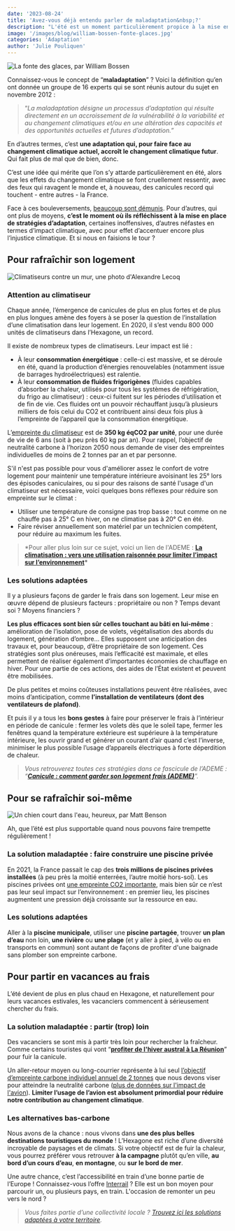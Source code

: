 ```yaml
---
date: '2023-08-24'
title: 'Avez-vous déjà entendu parler de maladaptation&nbsp;?'
description: "L'été est un moment particulièrement propice à la mise en place de stratégie d'adaptation face au changement climatique. Mais toutes ne sont pas inoffensives. "
image: '/images/blog/william-bossen-fonte-glaces.jpg'
categories: 'Adaptation'
author: 'Julie Pouliquen'
---
```


![La fonte des glaces, par William Bossen](/images/blog/william-bossen-fonte-glaces.jpg)

Connaissez-vous le concept de “**maladaptation**” ? Voici la définition qu’en ont donnée un groupe de 16 experts qui se sont réunis autour du sujet en novembre 2012 :

> “_La maladaptation désigne un processus d’adaptation qui résulte directement en un accroissement de la vulnérabilité à la variabilité et au changement climatiques et/ou en une altération des capacités et des opportunités actuelles et futures d’adaptation.”_

En d’autres termes, c’est **une adaptation qui, pour faire face au changement climatique actuel, accroît le changement climatique futur**. Qui fait plus de mal que de bien, donc.

C’est une idée qui mérite que l’on s’y attarde particulièrement en été, alors que les effets du changement climatique se font cruellement ressentir, avec des feux qui ravagent le monde et, à nouveau, des canicules record qui touchent - entre autres - la France.

Face à ces bouleversements, [beaucoup sont démunis](https://www.novethic.fr/actualite/energie/transition-energetique/isr-rse/precarite-energetique-d-ete-plus-d-un-francais-sur-deux-souffre-des-vagues-de-chaleur-dans-son-logement-151613.html). Pour d’autres, qui ont plus de moyens, **c’est le moment où ils réfléchissent à la mise en place de stratégies d’adaptation**, certaines inoffensives, d’autres néfastes en termes d’impact climatique, avec pour effet d’accentuer encore plus l’injustice climatique. Et si nous en faisions le tour ?

## Pour rafraîchir son logement

![Climatiseurs contre un mur, une photo d'Alexandre Lecoq](/images/blog/alexandre-lecocq-climatiseurs.jpg)

### Attention au climatiseur

Chaque année, l’émergence de canicules de plus en plus fortes et de plus en plus longues amène des foyers à se poser la question de l’installation d’une climatisation dans leur logement. En 2020, il s’est vendu 800 000 unités de climatiseurs dans l’Hexagone, un record.

Il existe de nombreux types de climatiseurs. Leur impact est lié :

- À leur **consommation énergétique** : celle-ci est massive, et se déroule en été, quand la production d’énergies renouvelables (notamment issue de barrages hydroélectriques) est ralentie.
- À leur **consommation de fluides frigorigènes** (fluides capables d’absorber la chaleur, utilisés pour tous les systèmes de réfrigération, du frigo au climatiseur) : ceux-ci fuitent sur les périodes d’utilisation et de fin de vie. Ces fluides ont un pouvoir réchauffant jusqu’à plusieurs milliers de fois celui du CO2 et contribuent ainsi deux fois plus à l’empreinte de l’appareil que la consommation énergétique.

L’[empreinte du climatiseur](https://impactco2.fr/electromenager/climatiseur) est de **350 kg éqCO2 par unité**, pour une durée de vie de 6 ans (soit à peu près 60 kg par an). Pour rappel, l’objectif de neutralité carbone à l’horizon 2050 nous demande de viser des empreintes individuelles de moins de 2 tonnes par an et par personne.

S'il n'est pas possible pour vous d'améliorer assez le confort de votre logement pour maintenir une température intérieure avoisinant les 25° lors des épisodes caniculaires, ou si pour des raisons de santé l'usage d'un climatiseur est nécessaire, voici quelques bons réflexes pour réduire son empreinte sur le climat :

- Utiliser une température de consigne pas trop basse : tout comme on ne chauffe pas à 25° C en hiver, on ne climatise pas à 20° C en été.
- Faire réviser annuellement son matériel par un technicien compétent, pour réduire au maximum les fuites.

> \*Pour aller plus loin sur ce sujet, voici un lien de l'ADEME : **[La climatisation : vers une utilisation raisonnée pour limiter l’impact sur l’environnement](https://presse.ademe.fr/2021/06/la-climatisation-vers-une-utilisation-raisonnee-pour-limiter-limpact-sur-lenvironnement.html)\***

### Les solutions adaptées

Il y a plusieurs façons de garder le frais dans son logement. Leur mise en œuvre dépend de plusieurs facteurs : propriétaire ou non ? Temps devant soi ? Moyens financiers ?

**Les plus efficaces sont bien sûr celles touchant au bâti en lui-même** : amélioration de l’isolation, pose de volets, végétalisation des abords du logement, génération d’ombre… Elles supposent une anticipation des travaux et, pour beaucoup, d’être propriétaire de son logement. Ces stratégies sont plus onéreuses, mais l’efficacité est maximale, et elles permettent de réaliser également d’importantes économies de chauffage en hiver. Pour une partie de ces actions, des aides de l’État existent et peuvent être mobilisées.

De plus petites et moins coûteuses installations peuvent être réalisées, avec moins d’anticipation, comme **l’installation de ventilateurs (dont des ventilateurs de plafond)**.

Et puis il y a tous les **bons gestes** à faire pour préserver le frais à l’intérieur en période de canicule : fermer les volets dès que le soleil tape, fermer les fenêtres quand la température extérieure est supérieure à la température intérieure, les ouvrir grand et générer un courant d’air quand c’est l’inverse, minimiser le plus possible l’usage d’appareils électriques à forte déperdition de chaleur.

> _Vous retrouverez toutes ces stratégies dans ce fascicule de l’ADEME : “[**Canicule : comment garder son logement frais (ADEME)**](https://agirpourlatransition.ademe.fr/particuliers/vacances-loisirs/ete/canicule-comment-garder-logement-frais)”._

## Pour se rafraîchir soi-même

![Un chien court dans l'eau, heureux, par Matt Benson](/images/blog/matt-benson-chien-baignade.jpg)

Ah, que l’été est plus supportable quand nous pouvons faire trempette régulièrement !

### La solution maladaptée : faire construire une piscine privée

En 2021, la France passait le cap des **trois millions de piscines privées installées** (à peu près la moitié enterrées, l’autre moitié hors-sol). Les piscines privées ont [une empreinte CO2 importante](https://futur.eco/simulateur/piscine/empreinte), mais bien sûr ce n’est pas leur seul impact sur l’environnement : en premier lieu, les piscines augmentent une pression déjà croissante sur la ressource en eau.

### Les solutions adaptées

Aller à la **piscine municipale**, utiliser une **piscine partagée**, trouver **un plan d’eau** non loin, **une rivière** ou **une plage** (et y aller à pied, à vélo ou en transports en commun) sont autant de façons de profiter d'une baignade sans plomber son empreinte carbone.

## Pour partir en vacances au frais

L’été devient de plus en plus chaud en Hexagone, et naturellement pour leurs vacances estivales, les vacanciers commencent à sérieusement chercher du frais.

### La solution maladaptée : partir (trop) loin

Des vacanciers se sont mis à partir très loin pour rechercher la fraîcheur. Comme certains touristes qui vont “**[profiter de l'hiver austral à La Réunion](https://la1ere.francetvinfo.fr/reunion/saint-denis/fuir-la-canicule-dans-l-hexagone-vers-la-fraicheur-de-l-hiver-austral-a-la-reunion-le-bon-plan-pour-ces-touristes-1416179.html)**” pour fuir la canicule.

Un aller-retour moyen ou long-courrier représente à lui seul [l’objectif d’empreinte carbone individuel annuel de 2 tonnes](https://nosgestesclimat.fr/blog/budget) que nous devons viser pour atteindre la neutralité carbone ([plus de données sur l'impact de l'avion](https://impactco2.fr/transport/avion)). **Limiter l’usage de l’avion est absolument primordial pour réduire notre contribution au changement climatique**.

### Les alternatives bas-carbone

Nous avons de la chance : nous vivons dans **une des plus belles destinations touristiques du monde** ! L’Hexagone est riche d’une diversité incroyable de paysages et de climats. Si votre objectif est de fuir la chaleur, vous pourrez préférer vous retrouver **à la campagne** plutôt qu’en ville, **au bord d’un cours d’eau**, **en montagne**, ou **sur le bord de mer**.

Une autre chance, c’est l’accessibilité en train d’une bonne partie de l’Europe ! Connaissez-vous l’offre [Interrail](https://www.interrail.eu/fr) ? Elle est un bon moyen pour parcourir un, ou plusieurs pays, en train. L'occasion de remonter un peu vers le nord ?

> _Vous faites partie d’une collectivité locale ? [Trouvez ici les solutions adaptées à votre territoire](https://plusfraichemaville.fr/)._
